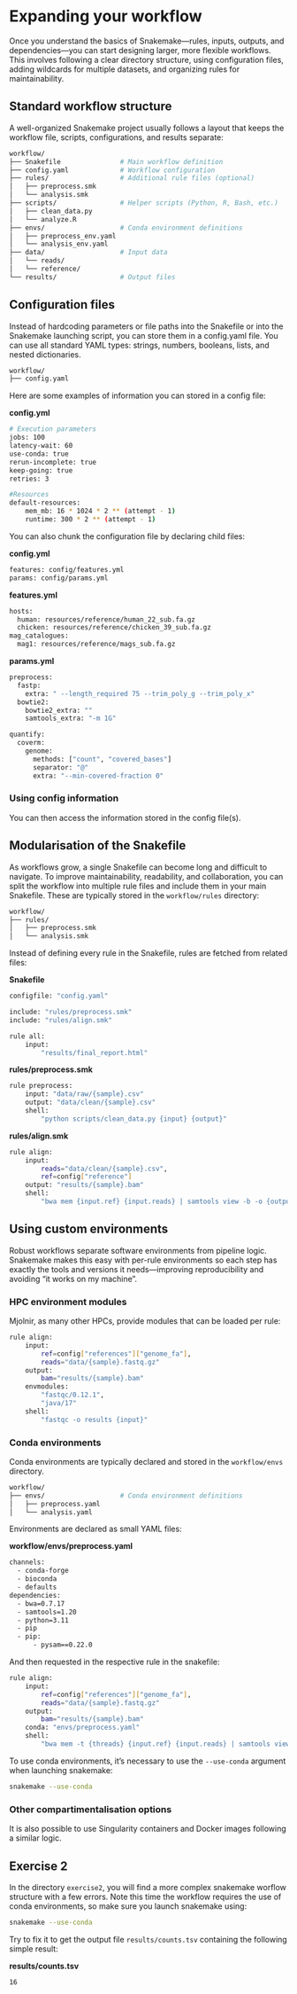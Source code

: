 # Expanding your workflow

Once you understand the basics of Snakemake—rules, inputs, outputs, and dependencies—you can start designing larger, more flexible workflows. This involves following a clear directory structure, using configuration files, adding wildcards for multiple datasets, and organizing rules for maintainability.

## Standard workflow structure

A well-organized Snakemake project usually follows a layout that keeps the workflow file, scripts, configurations, and results separate:

```sh
workflow/
├── Snakefile               # Main workflow definition
├── config.yaml             # Workflow configuration
├── rules/                  # Additional rule files (optional)
│   ├── preprocess.smk
│   └── analysis.smk
├── scripts/                # Helper scripts (Python, R, Bash, etc.)
│   ├── clean_data.py
│   └── analyze.R
├── envs/                   # Conda environment definitions
│   ├── preprocess_env.yaml
│   └── analysis_env.yaml
├── data/                   # Input data
│   └── reads/
│   └── reference/
└── results/                # Output files
```

## Configuration files

Instead of hardcoding parameters or file paths into the Snakefile or into the Snakemake launching script, you can store them in a config.yaml file. You can use all standard YAML types: strings, numbers, booleans, lists, and nested dictionaries. 

```sh
workflow/
├── config.yaml
```

Here are some examples of information you can stored in a config file:

**config.yml**
```sh
# Execution parameters
jobs: 100
latency-wait: 60
use-conda: true
rerun-incomplete: true
keep-going: true
retries: 3

#Resources
default-resources:
    mem_mb: 16 * 1024 * 2 ** (attempt - 1)
    runtime: 300 * 2 ** (attempt - 1)
```

You can also chunk the configuration file by declaring child files:

**config.yml**
```sh
features: config/features.yml
params: config/params.yml
```

**features.yml**
```sh
hosts:
  human: resources/reference/human_22_sub.fa.gz
  chicken: resources/reference/chicken_39_sub.fa.gz
mag_catalogues:
  mag1: resources/reference/mags_sub.fa.gz
```

**params.yml**
```sh
preprocess:
  fastp:
    extra: " --length_required 75 --trim_poly_g --trim_poly_x"
  bowtie2:
    bowtie2_extra: ""
    samtools_extra: "-m 1G"

quantify:
  coverm:
    genome:
      methods: ["count", "covered_bases"]
      separator: "@"
      extra: "--min-covered-fraction 0"
```

### Using config information

You can then access the information stored in the config file(s).

## Modularisation of the Snakefile

As workflows grow, a single Snakefile can become long and difficult to navigate. To improve maintainability, readability, and collaboration, you can split the workflow into multiple rule files and include them in your main Snakefile. These are typically stored in the `workflow/rules` directory:

```sh
workflow/
├── rules/
│   ├── preprocess.smk
│   └── analysis.smk
```

Instead of defining every rule in the Snakefile, rules are fetched from related files:

**Snakefile**
```sh
configfile: "config.yaml"

include: "rules/preprocess.smk"
include: "rules/align.smk"

rule all:
    input:
        "results/final_report.html"
```

**rules/preprocess.smk**
```sh
rule preprocess:
    input: "data/raw/{sample}.csv"
    output: "data/clean/{sample}.csv"
    shell:
        "python scripts/clean_data.py {input} {output}"
```

**rules/align.smk**
```sh
rule align:
    input:
        reads="data/clean/{sample}.csv",
        ref=config["reference"]
    output: "results/{sample}.bam"
    shell:
        "bwa mem {input.ref} {input.reads} | samtools view -b -o {output}"
```

## Using custom environments

Robust workflows separate software environments from pipeline logic. Snakemake makes this easy with per-rule environments so each step has exactly the tools and versions it needs—improving reproducibility and avoiding “it works on my machine”. 

### HPC environment modules

Mjolnir, as many other HPCs, provide modules that can be loaded per rule:

```sh
rule align:
    input:
        ref=config["references"]["genome_fa"],
        reads="data/{sample}.fastq.gz"
    output:
        bam="results/{sample}.bam"
    envmodules:
        "fastqc/0.12.1",
        "java/17"
    shell:
        "fastqc -o results {input}"
```

### Conda environments

Conda environments are typically declared and stored in the `workflow/envs` directory.

```sh
workflow/
├── envs/                   # Conda environment definitions
│   ├── preprocess.yaml
│   └── analysis.yaml
```

Environments are declared as small YAML files:

**workflow/envs/preprocess.yaml**
```sh
channels:
  - conda-forge
  - bioconda
  - defaults
dependencies:
  - bwa=0.7.17
  - samtools=1.20
  - python=3.11
  - pip
  - pip:
      - pysam==0.22.0
```

And then requested in the respective rule in the snakefile:

```sh
rule align:
    input:
        ref=config["references"]["genome_fa"],
        reads="data/{sample}.fastq.gz"
    output:
        bam="results/{sample}.bam"
    conda: "envs/preprocess.yaml"
    shell:
        "bwa mem -t {threads} {input.ref} {input.reads} | samtools view -b -o {output.bam}"
```

To use conda environments, it's necessary to use the `--use-conda` argument when launching snakemake:

```sh
snakemake --use-conda
```

### Other compartimentalisation options

It is also possible to use Singularity containers and Docker images following a similar logic.

## Exercise 2

In the directory `exercise2`, you will find a more complex snakemake worflow structure with a few errors. Note this time the workflow requires the use of conda environments, so make sure you launch snakemake using:

```sh
snakemake --use-conda
```

Try to fix it to get the output file `results/counts.tsv` containing the following simple result:

**results/counts.tsv**
```
16
```

<!--
- configfile has not been declared. add configfile: "config.yaml" to the snakefile
- the rules directory has not been added to the ruls.smk
- the path to the conda environment is incorrect ("../envs/environment.yaml")
-->

